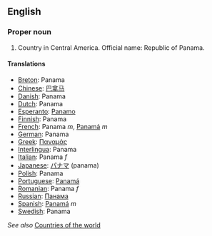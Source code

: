 ==English==

===Proper noun===

# Country in Central America. Official name: Republic of Panama.

====Translations====

*[[Breton]]: Panama
*[[Chinese]]: [[巴拿马]]
*[[Danish]]: Panama
*[[Dutch]]: Panama
*[[Esperanto]]: [[Panamo]]
*[[Finnish]]: Panama
*[[French]]: Panama ''m'', [[Panamá]] ''m''
*[[German]]: Panama
*[[Greek]]: [[Παναμάς]]
*[[Interlingua]]: Panama
*[[Italian]]: Panama ''f''
*[[Japanese]]: [[パナマ]] (panama)
*[[Polish]]: Panama
*[[Portuguese]]: [[Panamá]]
*[[Romanian]]: Panama ''f''
*[[Russian]]: [[Панама]]
*[[Spanish]]: [[Panamá]] ''m''
*[[Swedish]]: Panama

''See also'' [[Countries of the world]]